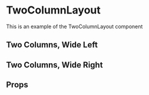 
<Meta 
  title="Components/00-Frame/TwoColumnLayout" 
  component={TwoColumnLayout}
/>

# TwoColumnLayout
This is an example of the TwoColumnLayout component

## Two Columns, Wide Left
<Preview>
  <Story name="Two Columns, Wide Left">
    <TwoColumnLayout isWideLeft={true}>
      <Column classNames={placeholders.main}>
        <ContentBlock fields={storybookContent.mainColumnfield} />
      </Column>
      <Column classNames={placeholders.sidebar}>
        <ContentBlock fields={storybookContent.sidebarColumnfield} />
      </Column>
    </TwoColumnLayout>
  </Story>
</Preview>

## Two Columns, Wide Right
<Preview>
  <Story name="Two Columns, Wide Right">
    <TwoColumnLayout isWideLeft={false}>
      <Column classNames={placeholders.sidebar}>
        <ContentBlock fields={storybookContent.sidebarColumnfield} />
      </Column>
      <Column classNames={placeholders.main}>
        <ContentBlock fields={storybookContent.mainColumnfield} />
      </Column>
    </TwoColumnLayout>
  </Story>
</Preview>

## Props
<Props of={TwoColumnLayout} />
